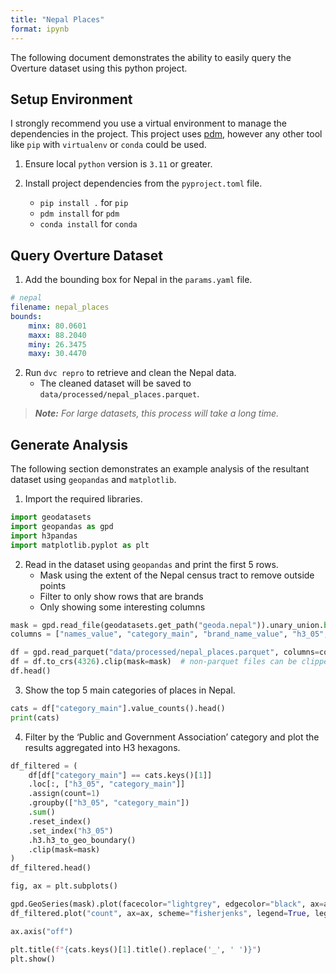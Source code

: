 ```yaml
---
title: "Nepal Places"
format: ipynb
---
```


The following document demonstrates the ability to easily query the Overture dataset using this python project. 

## Setup Environment

I strongly recommend you use a virtual environment to manage the dependencies in the project. This project uses [pdm](https://pdm.fming.dev/), however any other tool like `pip` with `virtualenv` or `conda` could be used.

1. Ensure local `python` version is `3.11` or greater.

2. Install project dependencies from the `pyproject.toml` file.
    - `pip install .` for `pip`
    - `pdm install` for `pdm`
    - `conda install` for `conda`

## Query Overture Dataset

1. Add the bounding box for Nepal in the `params.yaml` file.

```yaml
# nepal
filename: nepal_places
bounds:
    minx: 80.0601
    maxx: 88.2040
    miny: 26.3475
    maxy: 30.4470
```

2. Run `dvc repro` to retrieve and clean the Nepal data.
    - The cleaned dataset will be saved to `data/processed/nepal_places.parquet`.

> ___Note:__ For large datasets, this process will take a long time._

## Generate Analysis

The following section demonstrates an example analysis of the resultant dataset using `geopandas` and `matplotlib`.

1. Import the required libraries.

```python
import geodatasets
import geopandas as gpd
import h3pandas
import matplotlib.pyplot as plt
```

2. Read in the dataset using `geopandas` and print the first 5 rows.
    - Mask using the extent of the Nepal census tract to remove outside points
    - Filter to only show rows that are brands
    - Only showing some interesting columns

```python
mask = gpd.read_file(geodatasets.get_path("geoda.nepal")).unary_union.buffer(0.01)
columns = ["names_value", "category_main", "brand_name_value", "h3_05", "geometry"]

df = gpd.read_parquet("data/processed/nepal_places.parquet", columns=columns)
df = df.to_crs(4326).clip(mask=mask)  # non-parquet files can be clipped when read in
df.head()
```

3. Show the top 5 main categories of places in Nepal.

```python
cats = df["category_main"].value_counts().head()
print(cats)
```

4. Filter by the 'Public and Government Association' category and plot the results aggregated into H3 hexagons.

```python
df_filtered = (
    df[df["category_main"] == cats.keys()[1]]
    .loc[:, ["h3_05", "category_main"]]
    .assign(count=1)
    .groupby(["h3_05", "category_main"])
    .sum()
    .reset_index()
    .set_index("h3_05")
    .h3.h3_to_geo_boundary()
    .clip(mask=mask)
)
df_filtered.head()
```

```python
fig, ax = plt.subplots()

gpd.GeoSeries(mask).plot(facecolor="lightgrey", edgecolor="black", ax=ax)
df_filtered.plot("count", ax=ax, scheme="fisherjenks", legend=True, legend_kwds={"frameon":False})

ax.axis("off")

plt.title(f"{cats.keys()[1].title().replace('_', ' ')}")
plt.show()
```

